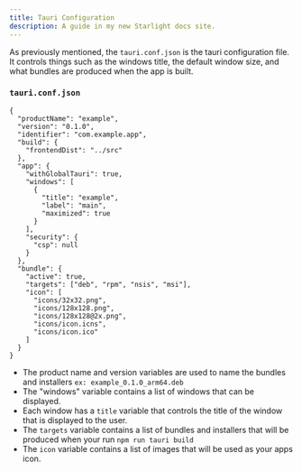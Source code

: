 ```yaml
---
title: Tauri Configuration
description: A guide in my new Starlight docs site.
---
```

As previously mentioned, the `tauri.conf.json` is the tauri configuration file. It controls things such as the windows title, the default window size, and what bundles are produced when the app is built.
### ``tauri.conf.json``
```
{
  "productName": "example",
  "version": "0.1.0",
  "identifier": "com.example.app",
  "build": {
    "frontendDist": "../src"
  },
  "app": {
    "withGlobalTauri": true,
    "windows": [
      {
        "title": "example",
        "label": "main",
        "maximized": true
      }
    ],
    "security": {
      "csp": null
    }
  },
  "bundle": {
    "active": true,
    "targets": ["deb", "rpm", "nsis", "msi"],
    "icon": [
      "icons/32x32.png",
      "icons/128x128.png",
      "icons/128x128@2x.png",
      "icons/icon.icns",
      "icons/icon.ico"
    ]
  }
}
```
- The product name and version variables are used to name the bundles and installers `ex: example_0.1.0_arm64.deb`
- The "windows" variable contains a list of windows that can be displayed.
- Each window has a `title` variable that controls the title of the window that is displayed to the user.
- The `targets` variable contains a list of bundles and installers that will be produced when your run `npm run tauri build`
- The `icon` variable contains a list of images that will be used as your apps icon.
